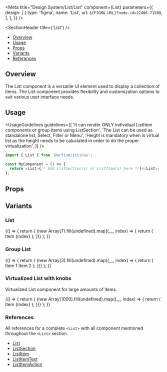 
<Meta
  title="Design System/List/List"
  component={List}
  parameters={{
    design: [
      {
        type: 'figma',
        name: 'List',
        url: `${FIGMA_URL}?node-id=22406-71589`,
      },
    ],
  }}
/>

<SectionHeader title={'List'} />

- [Overview](#overview)
- [Usage](#usage)
- [Props](#props)
- [Variants](#variants)
- [References](#references)

## Overview

The List component is a versatile UI element used to display a collection of items. The List component provides flexibility and customization options to suit various user interface needs.

## Usage

<UsageGuidelines
  guidelines={[
    'It can render ONLY individual ListItem components or group items using ListSection',
    'The List can be used as standalone list, Select, Filter or Menu',
    'Height is mandatory when is virtual list as the height needs to be caluclated in order to do the proper virtualization',
  ]}
/>

```js
import { List } from '@orfium/ictinus';

const MyComponent = () => {
  return <List>{/* Add ListSection(s) or ListItem(s) here */}</List>;
};
```

## Props

<ArgsTable of={List} />

## Variants

### List

<Canvas>
  <Story name="List">
    <Function>
      {() => {
        return (
          <List label={'list'}>
            {new Array(7).fill(undefined).map((__, index) => {
              return (
                <ListItem key={`Item ${index}`}>
                  <ListItemText>Item {index}</ListItemText>
                </ListItem>
              );
            })}
          </List>
        );
      }}
    </Function>
  </Story>
</Canvas>

### Group List

<Canvas>
  <Story name="Group List">
    <Function>
      {() => {
        return (
          <List label={'group list'}>
            {new Array(3).fill(undefined).map((__, index) => {
              return (
                <ListSection key={`Group_${index}`} title={`Group ${index}`}>
                  <ListItem key={`Group_${index}_1`}>
                    <ListItemText>Item 1</ListItemText>
                  </ListItem>
                  <ListItem key={`Group_${index}_2`}>
                    <ListItemText>Item 2</ListItemText>
                  </ListItem>
                </ListSection>
              );
            })}
          </List>
        );
      }}
    </Function>
  </Story>
</Canvas>

### Virtualized List with knobs

Virtualized List component for large amounts of items.

<Canvas>
  <Story name="Virtualized List">
    <Function>
      {() => {
        return (
          <List label={'list'} height={450} isVirtualized={true}>
            {new Array(1000).fill(undefined).map((__, index) => {
              return (
                <ListItem key={`Item ${index}`}>
                  <ListItemText>Item {index}</ListItemText>
                </ListItem>
              );
            })}
          </List>
        );
      }}
    </Function>
  </Story>
</Canvas>

### References

All references for a complete `<List>` with all component mentioned throughout the `<List>` section.

- [List](?path=/docs/design-system-list-list--list)
- [ListSection](?path=/docs/design-system-list-listsection--normal-list-section)
- [ListItem](?path=/docs/design-system-list-listitem--list-item-compilations)
- [ListItemText](?path=/docs/design-system-list-listitemtext--list-item-text-normal)
- [ListItemAction](?path=/docs/design-system-list-listitemaction--page)

